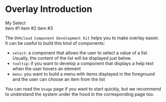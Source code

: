 # Overlay Introduction

<div style={{height:'160px', textAlign: 'center'}}>
<ocdk-surface-select-example opened style={{ pointerEvents: 'none' }} animation="none">
  <div slot="trigger">My Select</div>
  <ocdk-surface-select-item-example value="item 1">item #1</ocdk-surface-select-item-example>
  <ocdk-surface-select-item-example value="item 2">item #2</ocdk-surface-select-item-example>
  <ocdk-surface-select-item-example value="item 3">item #3</ocdk-surface-select-item-example>
</ocdk-surface-select-example>
</div>

The `OVHcloud Component Development Kit` helps you to make overlay easier.
It can be useful to build this kind of components:

- `select`: a component that allows the user to select a value of a list.
  Usually, the content of the list will be displayed just below.
- `tooltip`: if you want to develop a component that displays a help text when the user hovers an element
- `menu`: you want to build a menu with items displayed in the foreground and the user can choose an item from the list

You can read the `Usage` page if you want to start quickly, but we recommend to understand the system under the hood
in the corresponding page too.
